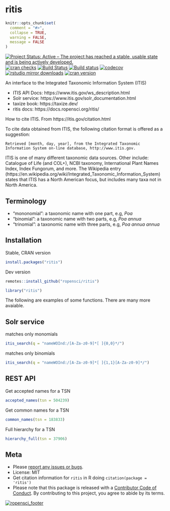 ritis
=====

```r
knitr::opts_chunk$set(
  comment = "#>",
  collapse = TRUE,
  warning = FALSE,
  message = FALSE
)
```

[![Project Status: Active – The project has reached a stable, usable state and is being actively developed.](https://www.repostatus.org/badges/latest/active.svg)](https://www.repostatus.org/#active)
[![cran checks](https://cranchecks.info/badges/worst/ritis)](https://cranchecks.info/pkgs/ritis)
[![Build Status](https://travis-ci.org/ropensci/ritis.svg?branch=master)](https://travis-ci.org/ropensci/ritis)
[![Build status](https://ci.appveyor.com/api/projects/status/pvrc9muevha00fie/branch/master?svg=true)](https://ci.appveyor.com/project/sckott/ritis/branch/master)
[![codecov](https://codecov.io/gh/ropensci/ritis/branch/master/graph/badge.svg)](https://codecov.io/gh/ropensci/ritis)
[![rstudio mirror downloads](https://cranlogs.r-pkg.org/badges/ritis)](https://github.com/metacran/cranlogs.app)
[![cran version](https://www.r-pkg.org/badges/version/ritis)](https://cran.r-project.org/package=ritis)

An interface to the Integrated Taxonomic Information System (ITIS)

* ITIS API Docs: https://www.itis.gov/ws_description.html
* Solr service: https://www.itis.gov/solr_documentation.html
* taxize book: https://taxize.dev/
* ritis docs: https://docs.ropensci.org/ritis/

How to cite ITIS. From https://itis.gov/citation.html 

To cite data obtained from ITIS, the following citation format is offered as a suggestion:

    Retrieved [month, day, year], from the Integrated Taxonomic Information System on-line database, http://www.itis.gov.


ITIS is one of many different taxonomic data sources. Other include: Catalogue of Life (and COL+), NCBI taxonomy, International Plant Names Index, Index Fungorum, and more. The Wikipedia entry (https://en.wikipedia.org/wiki/Integrated_Taxonomic_Information_System) states that ITIS has a North American focus, but includes many taxa not in North America.

## Terminology

* "mononomial": a taxonomic name with one part, e.g, _Poa_
* "binomial": a taxonomic name with two parts, e.g, _Poa annua_
* "trinomial": a taxonomic name with three parts, e.g, _Poa annua annua_

## Installation

Stable, CRAN version

```r
install.packages("ritis")
```

Dev version

```r
remotes::install_github("ropensci/ritis")
```

```r
library("ritis")
```

The following are examples of some functions. There are many more avaiable.

## Solr service


matches only monomials

```r
itis_search(q = "nameWOInd:/[A-Za-z0-9]*[ ]{0,0}*/")
```

matches only binomials

```r
itis_search(q = "nameWOInd:/[A-Za-z0-9]*[ ]{1,1}[A-Za-z0-9]*/")
```

## REST API

Get accepted names for a TSN

```r
accepted_names(tsn = 504239)
```

Get common names for a TSN

```r
common_names(tsn = 183833)
```

Full hierarchy for a TSN

```r
hierarchy_full(tsn = 37906)
```

## Meta

* Please [report any issues or bugs](https://github.com/ropensci/ritis/issues).
* License: MIT
* Get citation information for `ritis` in R doing `citation(package = 'ritis')`
* Please note that this package is released with a [Contributor Code of Conduct](https://ropensci.org/code-of-conduct/). By contributing to this project, you agree to abide by its terms.

[![ropensci_footer](https://ropensci.org/public_images/github_footer.png)](https://ropensci.org)
